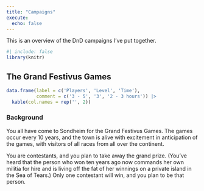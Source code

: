```yaml
---
title: "Campaigns"
execute:
  echo: false
---
```


This is an overview of the DnD campaigns I've put together.

```r
#| include: false
library(knitr)
```

## The Grand Festivus Games

```r
data.frame(label = c('Players', 'Level', 'Time'),
           comment = c('3 - 5', '3', '2 - 3 hours')) |>
  kable(col.names = rep('', 2))
```

### Background

You all have come to Sondheim for the Grand Festivus Games. The games occur every 10 years, and the town is alive with excitement in anticipation of the games, with visitors of all races from all over the continent.

You are contestants, and you plan to take away the grand prize. (You’ve heard that the person who won ten years ago now commands her own militia for hire and is living off the fat of her winnings on a private island in the Sea of Tears.) Only one contestant will win, and you plan to be that person.
